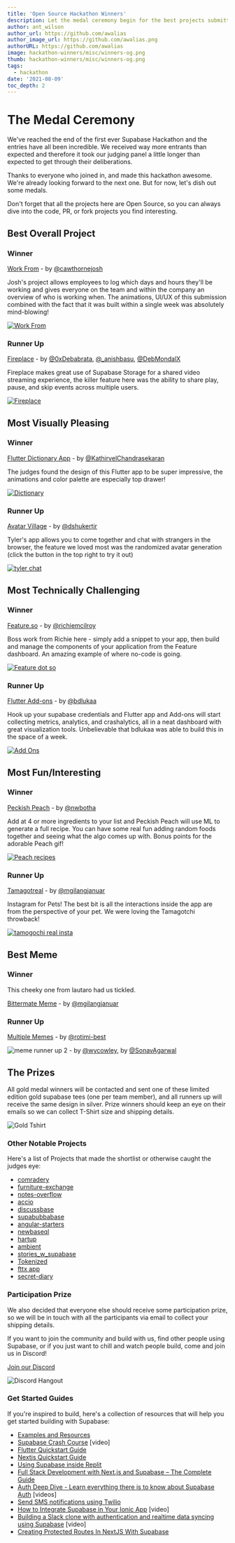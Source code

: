```yaml
---
title: 'Open Source Hackathon Winners'
description: Let the medal ceremony begin for the best projects submitted during the Supabase Hackathon.
author: ant_wilson
author_url: https://github.com/awalias
author_image_url: https://github.com/awalias.png
authorURL: https://github.com/awalias
image: hackathon-winners/misc/winners-og.png
thumb: hackathon-winners/misc/winners-og.png
tags:
  - hackathon
date: '2021-08-09'
toc_depth: 2
---
```


# The Medal Ceremony

We've reached the end of the first ever Supabase Hackathon and the entries have all been incredible. We received way more entrants than expected and therefore it took our judging panel a little longer than expected to get through their deliberations.

Thanks to everyone who joined in, and made this hackathon awesome. We're already looking forward to the next one. But for now, let's dish out some medals.

Don't forget that all the projects here are Open Source, so you can always dive into the code, PR, or fork projects you find interesting.

## Best Overall Project

### Winner

[Work From](https://github.com/joshcawthorne/work-from) - by [@cawthornejosh](https://twitter.com/cawthornejosh)

Josh's project allows employees to log which days and hours they'll be working and gives everyone on the team and within the company an overview of who is working when. The animations, UI/UX of this submission combined with the fact that it was built within a single week was absolutely mind-blowing!

[![Work From](/new/images/blog/hackathon-winners/projects/workday.png)](https://github.com/joshcawthorne/work-from)

### Runner Up

[Fireplace](https://github.com/0xDebabrata/fireplace) - by [@0xDebabrata](https://twitter.com/0xDebabrata), [@_anishbasu](https://twitter.com/_anishbasu), [@DebMondalX](https://github.com/DebMondalX)

Fireplace makes great use of Supabase Storage for a shared video streaming experience, the killer feature here was the ability to share play, pause, and skip events across multiple users.

[![Fireplace](/new/images/blog/hackathon-winners/projects/fireplace.png)](https://github.com/0xDebabrata/fireplace)

## Most Visually Pleasing

### Winner

[Flutter Dictionary App](https://github.com/KathirvelChandrasekaran/dictionary_app) - by [@KathirvelChandrasekaran](https://github.com/KathirvelChandrasekaran)

The judges found the design of this Flutter app to be super impressive, the animations and color palette are especially top drawer! 

[![Dictionary](/new/images/blog/hackathon-winners/projects/dictionary.png)](https://github.com/KathirvelChandrasekaran/dictionary_app)

### Runner Up

[Avatar Village](https://github.com/dshukertjr/avatar-village) - by [@dshukertjr](https://twitter.com/dshukertjr)

Tyler's app allows you to come together and chat with strangers in the browser, the feature we loved most was the randomized avatar generation (click the button in the top right to try it out)

[![tyler chat](/new/images/blog/hackathon-winners/projects/tyler.png)](https://github.com/dshukertjr/avatar-village)

## Most Technically Challenging

### Winner

[Feature.so](https://github.com/richiemcilroy/feature) - by [@richiemcilroy](https://twitter.com/richiemcilroy)

Boss work from Richie here - simply add a snippet to your app, then build and manage the components of your application from the Feature dashboard. An amazing example of where no-code is going.

[![Feature dot so](/new/images/blog/hackathon-winners/projects/featureso.png)](https://github.com/richiemcilroy/feature)

### Runner Up

[Flutter Add-ons](https://github.com/bdlukaa/supabase_addons) - by [@bdlukaa](https://twitter.com/bdlukaa)

Hook up your supabase credentials and Flutter app and Add-ons will start collecting metrics, analytics, and crashalytics, all in a neat dashboard with great visualization tools. Unbelievable that bdlukaa was able to build this in the space of a week.

[![Add Ons](/new/images/blog/hackathon-winners/projects/addons.png)](https://github.com/bdlukaa/supabase_addons)

## Most Fun/Interesting

### Winner

[Peckish Peach](https://github.com/Ngineer101/peckish-peach) - by [@nwbotha](https://twitter.com/nwbotha)

Add at 4 or more ingredients to your list and Peckish Peach will use ML to generate a full recipe. You can have some real fun adding random foods together and seeing what the algo comes up with. Bonus points for the adorable Peach gif!

[![Peach recipes](/new/images/blog/hackathon-winners/projects/peach1.png)](https://github.com/Ngineer101/peckish-peach)

### Runner Up

[Tamagotreal](https://github.com/mgilangjanuar/tamagotreal) - by [@mgilangjanuar](https://twitter.com/mgilangjanuar)

Instagram for Pets! The best bit is all the interactions inside the app are from the perspective of your pet. We were loving the Tamagotchi throwback!

[![tamogochi real insta](/new/images/blog/hackathon-winners/projects/tamog.png)](https://github.com/mgilangjanuar/tamagotreal)

## Best Meme

### Winner

This cheeky one from lautaro had us tickled.

[Bittermate Meme](https://github.com/imlautaro/bittermate#meme) - by [@mgilangjanuar](https://twitter.com/dev_lautaro)

### Runner Up

[Multiple Memes](https://github.com/rotimi-best/sveltedoc) - by [@rotimi-best](https://github.com/rotimi-best)

![meme runner up 2](/new/images/blog/hackathon-winners/misc/meme3.jpg) - by [@wycowley](https://github.com/wycowley), by [@SonavAgarwal](https://github.com/SonavAgarwal) 

## The Prizes

All gold medal winners will be contacted and sent one of these limited edition gold supabase tees (one per team member), and all runners up will receive the same design in silver. Prize winners should keep an eye on their emails so we can collect T-Shirt size and shipping details.

![Gold Tshirt](/new/images/blog/hackathon/tshirt.png)

### Other Notable Projects

Here's a list of Projects that made the shortlist or otherwise caught the judges eye:

- [comradery](https://github.com/carlomigueldy/comradery)
- [furniture-exchange](https://github.com/dhaiwat10/furniture-exchange)
- [notes-overflow](https://github.com/DharmarajX24/notes-overflow/)
- [accio](https://github.com/fabianferno/accio)
- [discussbase](https://github.com/hilmanski/discussbase)
- [supabubbabase](https://github.com/ivanq3w/supabubbabase)
- [angular-starters](https://github.com/jneterer/angular-starters)
- [newbaseql](https://github.com/jonas-kgomo/newbaseql)
- [hartup](https://github.com/Rahat-ch/hartup)
- [ambient](https://github.com/sambarrowclough/ambient)
- [stories_w_supabase](https://github.com/semihpolat/stories_w_supabase)
- [Tokenized](https://github.com/Senkottuvelan/Tokenized)
- [fttx app](https://github.com/fttx-gr/app)
- [secret-diary](https://github.com/zernonia/secret-diary)

### Participation Prize

We also decided that everyone else should receive some participation prize, so we will be in touch with all the participants via email to collect your shipping details.

If you want to join the community and build with us, find other people using Supabase, or if you just want to chill and watch people build, come and join us in Discord!

[Join our Discord](https://discord.supabase.com)

![Discord Hangout](/new/images/blog/hackathon/community.png)

### Get Started Guides

If you're inspired to build, here's a collection of resources that will help you get started building with Supabase:

- [Examples and Resources](https://supabase.io/docs/guides/examples)
- [Supabase Crash Course](https://www.youtube.com/watch?v=7uKQBl9uZ00) [video]
- [Flutter Quickstart Guide](https://supabase.io/docs/guides/with-flutter)
- [Nextjs Quickstart Guide](https://supabase.io/docs/guides/with-nextjs)
- [Using Supabase inside Replit](https://supabase.io/blog/2021/03/11/using-supabase-replit)
- [Full Stack Development with Next.js and Supabase – The Complete Guide](https://www.freecodecamp.org/news/the-complete-guide-to-full-stack-development-with-supabas/)
- [Auth Deep Dive - Learn everything there is to know about Supabase Auth](https://supabase.io/docs/learn/auth-deep-dive/auth-deep-dive-jwts) [videos]
- [Send SMS notifications using Twilio](https://www.twilio.com/blog/send-sms-notifications-supabase-users-node-js-twilio-messaging)
- [How to Integrate Supabase in Your Ionic App](https://www.youtube.com/watch?v=pl9XfIWutKE) [video]
- [Building a Slack clone with authentication and realtime data syncing using Supabase](https://www.youtube.com/watch?v=LUMxJ4w-MUU) [video]
- [Creating Protected Routes In NextJS With Supabase](https://aboutmonica.com/blog/creating-protected-routes-in-next-js-with-supabase)
